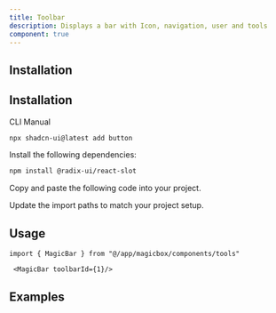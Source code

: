 ```yaml
---
title: Toolbar
description: Displays a bar with Icon, navigation, user and tools
component: true
---
```


<ComponentPreview name="magictoolbar-demo" />

## Installation
## Installation

<Tabs defaultValue="cli">

<TabsList>
  <TabsTrigger value="cli">CLI</TabsTrigger>
  <TabsTrigger value="manual">Manual</TabsTrigger>
</TabsList>
<TabsContent value="cli">

```bash
npx shadcn-ui@latest add button
```

</TabsContent>

<TabsContent value="manual">

<Steps>

<Step>Install the following dependencies:</Step>

```bash
npm install @radix-ui/react-slot
```

<Step>Copy and paste the following code into your project.</Step>

<ComponentSource name="button" />

<Step>Update the import paths to match your project setup.</Step>

</Steps>

</TabsContent>

</Tabs>

## Usage

```tsx
import { MagicBar } from "@/app/magicbox/components/tools"

```

```tsx
 <MagicBar toolbarId={1}/>
```

## Examples

<ComponentPreview name="magictoolbar-demo" />
